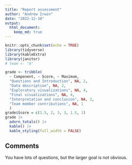 ```yaml
---
title: "Report assessment"
author: "Andrew Irwin"
date: "2022-12-10"
output: 
  html_document:
    keep_md: true
---
```



```r
knitr::opts_chunk$set(echo = TRUE)
library(tidyverse)
library(kableExtra)
library(janitor)
# team <- "A"
```

```r
grade <- tribble(
  ~ Component, ~ Score, ~ Maximum,
  "Questions and Introduction", NA, 2,
  "Data description", NA, 2,
  "Exploratory visualizations", NA, 4,
  "Final visualizations", NA, 4,
  "Interpretation and conclusion", NA, 2,
  "Team member contributions", NA, 1
  )
grade$Score = c(1.5, 2, 3, 3, 1.5, 1)
grade |> 
  adorn_totals() |>
  kable() |>
  kable_styling(full_width = FALSE)
```

## Comments

You have lots of questions, but the larger goal is not obvious.


